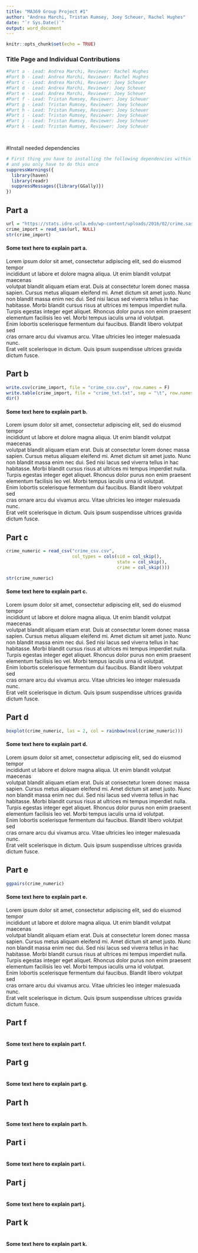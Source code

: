 ```yaml
---
title: "MA369 Group Project #1"
author: "Andrea Marchi, Tristan Rumsey, Joey Scheuer, Rachel Hughes"
date: "`r Sys.Date()`"
output: word_document
---
```


```r
knitr::opts_chunk$set(echo = TRUE)
```


### Title Page and Individual Contributions
```r
#Part a - Lead: Andrea Marchi, Reviewer: Rachel Hughes
#Part b - Lead: Andrea Marchi, Reviewer: Rachel Hughes
#Part c - Lead: Andrea Marchi, Reviewer: Joey Scheuer
#Part d - Lead: Andrea Marchi, Reviewer: Joey Scheuer
#Part e - Lead: Andrea Marchi, Reviewer: Joey Scheuer
#Part f - Lead: Tristan Rumsey, Reviewer: Joey Scheuer
#Part g - Lead: Tristan Rumsey, Reviewer: Joey Scheuer
#Part h - Lead: Tristan Rumsey, Reviewer: Joey Scheuer
#Part i - Lead: Tristan Rumsey, Reviewer: Joey Scheuer
#Part j - Lead: Tristan Rumsey, Reviewer: Joey Scheuer
#Part k - Lead: Tristan Rumsey, Reviewer: Joey Scheuer




```


#Install needed dependencies
```r
# First thing you have to installing the following dependencies within library()
# and you only have to do this once
suppressWarnings({
  library(haven)
  library(readr)
  suppressMessages({library(GGally)})
})
```


## Part a
```r
url = "https://stats.idre.ucla.edu/wp-content/uploads/2016/02/crime.sas7bdat"
crime_import = read_sas(url, NULL)
str(crime_import)
```
#### Some text here to explain part a.
Lorem ipsum dolor sit amet, consectetur adipiscing elit, sed do eiusmod tempor  
incididunt ut labore et dolore magna aliqua. Ut enim blandit volutpat maecenas  
volutpat blandit aliquam etiam erat. Duis at consectetur lorem donec massa  
sapien. Cursus metus aliquam eleifend mi. Amet dictum sit amet justo. 
Nunc non blandit massa enim nec dui. Sed nisi lacus sed viverra tellus in hac  
habitasse. Morbi blandit cursus risus at ultrices mi tempus imperdiet nulla.  
Turpis egestas integer eget aliquet. Rhoncus dolor purus non enim praesent  
elementum facilisis leo vel. Morbi tempus iaculis urna id volutpat.  
Enim lobortis scelerisque fermentum dui faucibus. Blandit libero volutpat sed  
cras ornare arcu dui vivamus arcu. Vitae ultricies leo integer malesuada nunc.  
Erat velit scelerisque in dictum. Quis ipsum suspendisse ultrices gravida  
dictum fusce.

## Part b
```r
write.csv(crime_import, file = "crime_csv.csv", row.names = F)
write.table(crime_import, file = "crime_txt.txt", sep = "\t", row.names = F)
dir()
```
#### Some text here to explain part b.
Lorem ipsum dolor sit amet, consectetur adipiscing elit, sed do eiusmod tempor  
incididunt ut labore et dolore magna aliqua. Ut enim blandit volutpat maecenas  
volutpat blandit aliquam etiam erat. Duis at consectetur lorem donec massa  
sapien. Cursus metus aliquam eleifend mi. Amet dictum sit amet justo. 
Nunc non blandit massa enim nec dui. Sed nisi lacus sed viverra tellus in hac  
habitasse. Morbi blandit cursus risus at ultrices mi tempus imperdiet nulla.  
Turpis egestas integer eget aliquet. Rhoncus dolor purus non enim praesent  
elementum facilisis leo vel. Morbi tempus iaculis urna id volutpat.  
Enim lobortis scelerisque fermentum dui faucibus. Blandit libero volutpat sed  
cras ornare arcu dui vivamus arcu. Vitae ultricies leo integer malesuada nunc.  
Erat velit scelerisque in dictum. Quis ipsum suspendisse ultrices gravida  
dictum fusce.

## Part c
```r
crime_numeric = read_csv("crime_csv.csv",
                         col_types = cols(sid = col_skip(),
                                          state = col_skip(),
                                          crime = col_skip()))

str(crime_numeric)
```
#### Some text here to explain part c.
Lorem ipsum dolor sit amet, consectetur adipiscing elit, sed do eiusmod tempor  
incididunt ut labore et dolore magna aliqua. Ut enim blandit volutpat maecenas  
volutpat blandit aliquam etiam erat. Duis at consectetur lorem donec massa  
sapien. Cursus metus aliquam eleifend mi. Amet dictum sit amet justo. 
Nunc non blandit massa enim nec dui. Sed nisi lacus sed viverra tellus in hac  
habitasse. Morbi blandit cursus risus at ultrices mi tempus imperdiet nulla.  
Turpis egestas integer eget aliquet. Rhoncus dolor purus non enim praesent  
elementum facilisis leo vel. Morbi tempus iaculis urna id volutpat.  
Enim lobortis scelerisque fermentum dui faucibus. Blandit libero volutpat sed  
cras ornare arcu dui vivamus arcu. Vitae ultricies leo integer malesuada nunc.  
Erat velit scelerisque in dictum. Quis ipsum suspendisse ultrices gravida  
dictum fusce.

## Part d
```r
boxplot(crime_numeric, las = 2, col = rainbow(ncol(crime_numeric)))
```
#### Some text here to explain part d.
Lorem ipsum dolor sit amet, consectetur adipiscing elit, sed do eiusmod tempor  
incididunt ut labore et dolore magna aliqua. Ut enim blandit volutpat maecenas  
volutpat blandit aliquam etiam erat. Duis at consectetur lorem donec massa  
sapien. Cursus metus aliquam eleifend mi. Amet dictum sit amet justo. 
Nunc non blandit massa enim nec dui. Sed nisi lacus sed viverra tellus in hac  
habitasse. Morbi blandit cursus risus at ultrices mi tempus imperdiet nulla.  
Turpis egestas integer eget aliquet. Rhoncus dolor purus non enim praesent  
elementum facilisis leo vel. Morbi tempus iaculis urna id volutpat.  
Enim lobortis scelerisque fermentum dui faucibus. Blandit libero volutpat sed  
cras ornare arcu dui vivamus arcu. Vitae ultricies leo integer malesuada nunc.  
Erat velit scelerisque in dictum. Quis ipsum suspendisse ultrices gravida  
dictum fusce.

## Part e
```r
ggpairs(crime_numeric)
```
#### Some text here to explain part e.
Lorem ipsum dolor sit amet, consectetur adipiscing elit, sed do eiusmod tempor  
incididunt ut labore et dolore magna aliqua. Ut enim blandit volutpat maecenas  
volutpat blandit aliquam etiam erat. Duis at consectetur lorem donec massa  
sapien. Cursus metus aliquam eleifend mi. Amet dictum sit amet justo. 
Nunc non blandit massa enim nec dui. Sed nisi lacus sed viverra tellus in hac  
habitasse. Morbi blandit cursus risus at ultrices mi tempus imperdiet nulla.  
Turpis egestas integer eget aliquet. Rhoncus dolor purus non enim praesent  
elementum facilisis leo vel. Morbi tempus iaculis urna id volutpat.  
Enim lobortis scelerisque fermentum dui faucibus. Blandit libero volutpat sed  
cras ornare arcu dui vivamus arcu. Vitae ultricies leo integer malesuada nunc.  
Erat velit scelerisque in dictum. Quis ipsum suspendisse ultrices gravida  
dictum fusce.

## Part f
```r

```
#### Some text here to explain part f.



## Part g
```r

```
#### Some text here to explain part g.


## Part h
```r

```
#### Some text here to explain part h.


## Part i
```r

```
#### Some text here to explain part i.


## Part j
```r

```
#### Some text here to explain part j.


## Part k
```r

```
#### Some text here to explain part k.





